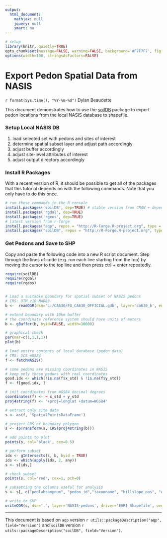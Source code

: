 ---
output:
  html_document:
    mathjax: null
    jquery: null
    smart: no
---

```{r setup, echo=FALSE, results='hide', warning=FALSE}
# setup
library(knitr, quietly=TRUE)
opts_chunk$set(message=FALSE, warning=FALSE, background='#F7F7F7', fig.align='center', fig.retina=2, dev='png', tidy=FALSE, verbose=FALSE)
options(width=100, stringsAsFactors=FALSE)
```


Export Pedon Spatial Data from NASIS
===============================
`r format(Sys.time(), "%Y-%m-%d")`
Dylan Beaudette

This document demonstrates how to use the [soilDB](https://r-forge.r-project.org/scm/viewvc.php/*checkout*/docs/soilDB/soilDB-Intro.html?root=aqp) package to export pedon locations from the local NASIS database to shapefile.

### Setup Local NASIS DB
 1. load selected set with pedons and sites of interest
 2. determine spatial subset layer and adjust path accordingly
 3. adjust buffer accordingly
 4. adjust site-level attributes of interest
 5. adjust output directory accordingly


### Install R Packages
With a recent version of R, it should be possible to get all of the packages that this tutorial depends on with the following commands. Note that you only have to do this once.
```{r install-deps, eval=FALSE}
# run these commands in the R console
install.packages('soilDB', dep=TRUE) # stable version from CRAN + dependencies
install.packages('rgdal', dep=TRUE)
install.packages('rgeos', dep=TRUE)
# latest version from r-forge
install.packages("aqp", repos = "http://R-Forge.R-project.org", type = "source")
install.packages("soilDB", repos = "http://R-Forge.R-project.org", type = "source")
```

### Get Pedons and Save to SHP
Copy and paste the following code into a new R script document. Step through the lines of code (e.g. run each line starting from the top) by moving the cursor to the top line and then press ctrl + enter repeatedly.
```{r example, eval=FALSE}
require(soilDB)
require(rgdal)
require(rgeos)


# Load a suitable boundary for spatial subset of NASIS pedons
# CRS: UTM z10 NAD83
b <-  readOGR(dsn='L:/CA630/FG_CA630_OFFICIAL.gdb', layer='ca630_b', encoding='encoding', stringsAsFactors=FALSE)

# extend boundary with 10km buffer
# the coordinate reference system should have units of meters
b <- gBuffer(b, byid=FALSE, width=10000)

# graphical check
par(mar=c(1,1,1,1))
plot(b)

# load entire contents of local database (pedon data)
# CRS: GCS WGS84
f <- fetchNASIS()

# some pedons are missing coordinates in NASIS
# keep only those pedons with real coordinates
good.idx <- which(!is.na(f$x_std) & !is.na(f$y_std))
f <- f[good.idx, ]

# init coordinates from WGS84 decimal degrees
coordinates(f) <- ~ x_std + y_std
proj4string(f) <- '+proj=longlat +datum=WGS84'

# extract only site data
s <- as(f, 'SpatialPointsDataFrame')

# project CRS of boundary polygon
s <- spTransform(s, CRS(proj4string(b)))

# add points to plot
points(s, col='black', cex=0.5)

# perform subset
idx <- gIntersects(s, b, byid = TRUE)
ids <- which(apply(idx, 2, any))
s <- s[ids,]

# check subset
points(s, col='red', cex=1, pch=0)

# subsetting the columns useful for analysis
s <- s[, c("pedlabsampnum", "pedon_id","taxonname", "hillslope_pos", "elev_field", "slope_field", "aspect_field", "plantassocnm", "bedrckdepth", "bedrock_kind", 'pmkind', 'pmorigin')]

# write to SHP
writeOGR(s, dsn='.', layer='NASIS-pedons', driver='ESRI Shapefile', overwrite_layer=TRUE)
```

----------------------------
This document is based on `aqp` version `r utils::packageDescription("aqp", field="Version")` and `soilDB` version `r utils::packageDescription("soilDB", field="Version")`.

